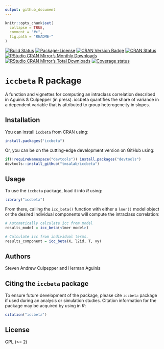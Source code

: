 ```yaml
---
output: github_document
---
```


<!-- README.md is generated from README.Rmd. Please edit that file -->

```r
knitr::opts_chunk$set(
  collapse = TRUE,
  comment = "#>",
  fig.path = "README-"
)
```

[![Build Status](https://travis-ci.org/tmsalab/iccbeta.svg)](https://travis-ci.org/tmsalab/iccbeta)
[![Package-License](http://img.shields.io/badge/license-GPL%20(%3E=2)-brightgreen.svg?style=flat)](http://www.gnu.org/licenses/gpl-2.0.html)
[![CRAN Version Badge](http://www.r-pkg.org/badges/version/iccbeta)](https://cran.r-project.org/package=iccbeta)
[![CRAN Status](https://cranchecks.info/badges/worst/iccbeta)](https://cran.r-project.org/web/checks/check_results_iccbeta.html)
[![RStudio CRAN Mirror's Monthly Downloads](http://cranlogs.r-pkg.org/badges/iccbeta?color=brightgreen)](http://www.r-pkg.org/pkg/iccbeta)
[![RStudio CRAN Mirror's Total Downloads](http://cranlogs.r-pkg.org/badges/grand-total/iccbeta?color=brightgreen)](http://www.r-pkg.org/pkg/iccbeta)
[![Coverage status](https://codecov.io/gh/tmsalab/iccbeta/branch/master/graph/badge.svg)](https://codecov.io/github/tmsalab/iccbeta?branch=master)

# `iccbeta` R package

A function and vignettes for computing an intraclass correlation
described in Aguinis & Culpepper (in press). iccbeta quantifies the
share of variance in a dependent variable that is attributed to group
heterogeneity in slopes.

## Installation

You can install `iccbeta` from CRAN using:

```r
install.packages("iccbeta")
```

Or, you can be on the cutting-edge development version on GitHub using:

```r
if(!requireNamespace("devtools")) install.packages("devtools")
devtools::install_github("tmsalab/iccbeta")
```

## Usage

To use the `iccbeta` package, load it into _R_ using:

```r
library("iccbeta")
```

From there, calling the `icc_beta()` function with either a `lmer()`
model object or the desired individual components will
compute the intraclass correlation:

```r
# Automatically calculate icc from model
results_model = icc_beta(<lmer-model>)

# Calculate icc from individual terms.
results_component = icc_beta(X, l2id, T, vy)
```

## Authors

Steven Andrew Culpepper and Herman Aguinis

## Citing the `iccbeta` package

To ensure future development of the package, please cite `iccbeta`
package if used during an analysis or simulation studies. Citation information
for the package may be acquired by using in *R*:

```r
citation("iccbeta")
```

## License

GPL (>= 2)